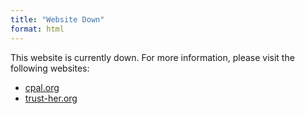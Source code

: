 ```yaml
---
title: "Website Down"
format: html
---
```


This website is currently down. For more information, please visit the following websites:

- [cpal.org](https://cpal.org)
- [trust-her.org](https://trust-her.org)
